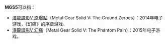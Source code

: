 '''MGS5'''可以指：

* [[潛龍諜影V_原爆點|潛龍諜影V 原爆點]]（Metal Gear Solid V: The Ground Zeroes）：2014年电子游戏，《幻痛》的序章游戏。
* [[潛龍諜影V_幻痛|潛龍諜影V 幻痛]]（Metal Gear Solid V: The Phantom Pain）：2015年电子游戏。


{{disambig|cat=非中文名稱消歧義}}
